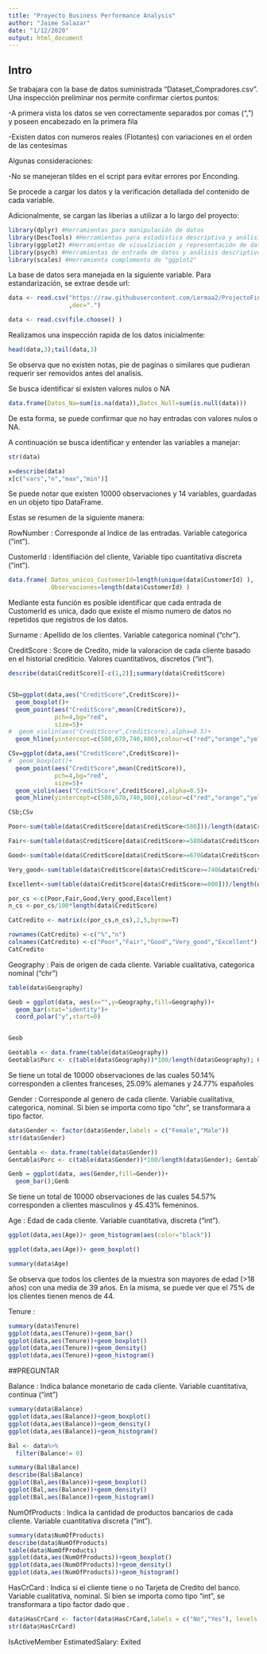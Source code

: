```yaml
---
title: "Proyecto Business Performance Analysis"
author: "Jaime Salazar"
date: "1/12/2020"
output: html_document
---
```

## Intro

Se trabajara con la base de datos suministrada "Dataset_Compradores.csv".
Una inspección preliminar nos permite confirmar ciertos puntos:

-A primera vista los datos se ven correctamente separados por comas (",") y poseen encabezado en la primera fila

-Existen datos con numeros reales (Flotantes) con variaciones en el orden de las centesimas

Algunas consideraciones:

-No se manejeran tildes en el script para evitar errores por Enconding.

Se procede a cargar los datos y la verificación detallada del contenido de cada variable.

Adicionalmente, se cargan las liberias a utilizar a lo largo del proyecto:


```r
library(dplyr) #Herramientas para manipulación de datos
library(DescTools) #Herramientas para estadística descriptiva y análisis de datos
library(ggplot2) #Herramientas de visualziación y representación de datos  
library(psych) #Herramientas de entrada de datos y análisis descriptivo.
library(scales) #Herramienta complemento de "ggplot2"
```

La base de datos sera manejada en la siguiente variable.
Para estandarización, se extrae desde url:

```r
data <- read.csv("https://raw.githubusercontent.com/Lermaa2/ProjectoFinal-BPA/68c182ad59e0039875994b11acfcd40a66949acd/Dataset_Compradores.csv"
                 ,dec=".")
```
```r
data <- read.csv(file.choose() )
```


Realizamos una inspección rapida de los datos inicialmente:

```r
head(data,3);tail(data,3)
```

Se observa que no existen notas, pie de paginas o similares que pudieran requerir ser removidos antes del analisis. 

Se busca identificar si existen valores nulos o NA

```r
data.frame(Datos_Na=sum(is.na(data)),Datos_Null=sum(is.null(data)))
```
De esta forma, se puede confirmar que no hay entradas con valores nulos o NA.

A continuación se busca identificar y entender las variables a manejar:

```r
str(data)
```

```r
x=describe(data)
x[c("vars","n","max","min")]
```

Se puede notar que existen 10000 observaciones y 14 variables, guardadas en un objeto tipo DataFrame.

Estas se resumen de la siguiente manera:

RowNumber   : Corresponde al Indice de las entradas. Variable categorica ("int").

CustomerId  : Identifiación del cliente, Variable tipo cuantitativa discreta ("int").

```r
data.frame( Datos_unicos_CustomerId=length(unique(data$CustomerId) ),
            Observaciones=length(data$CustomerId) )
```
Mediante esta función es posible identificar que cada entrada de CustomerId es unica, dado que existe el mismo numero de datos no repetidos que registros de los datos.  

Surname     : Apellido de los clientes. Variable categorica nominal ("chr").

CreditScore : Score de Credito, mide la valoracion de cada cliente basado en el historial crediticio. Valores cuantitativos, discretos ("int").


```r
describe(data$CreditScore)[-c(1,2)];summary(data$CreditScore)



```

```r

CSb=ggplot(data,aes("CreditScore",CreditScore))+
  geom_boxplot()+
  geom_point(aes("CreditScore",mean(CreditScore)),
             pch=4,bg="red",
             size=5)+
#  geom_violin(aes("CreditScore",CreditScore),alpha=0.5)+
  geom_hline(yintercept=c(580,670,740,800),colour=c("red","orange","yellow","green"))+ theme_classic()

CSv=ggplot(data,aes("CreditScore",CreditScore))+
#  geom_boxplot()+
  geom_point(aes("CreditScore",mean(CreditScore)),
             pch=4,bg="red",
             size=5)+
  geom_violin(aes("CreditScore",CreditScore),alpha=0.5)+
  geom_hline(yintercept=c(580,670,740,800),colour=c("red","orange","yellow","green"))+ theme_classic()

CSb;CSv
```

```r

Poor<-sum(table(data$CreditScore[data$CreditScore<580]))/length(data$CreditScore)*100

Fair<-sum(table(data$CreditScore[data$CreditScore>=580&data$CreditScore<670]))/length(data$CreditScore)*100

Good<-sum(table(data$CreditScore[data$CreditScore>=670&data$CreditScore<740]))/length(data$CreditScore)*100

Very_good<-sum(table(data$CreditScore[data$CreditScore>=740&data$CreditScore<800]))/length(data$CreditScore)*100

Excellent<-sum(table(data$CreditScore[data$CreditScore>=800]))/length(data$CreditScore)*100

por_cs <-c(Poor,Fair,Good,Very_good,Excellent)
n_cs <-por_cs/100*length(data$CreditScore)

CatCredito <- matrix(c(por_cs,n_cs),2,5,byrow=T)

rownames(CatCredito) <-c("%","n")
colnames(CatCredito) <-c("Poor","Fair","Good","Very_good","Excellent")
CatCredito
```


Geography   : Pais de origen de cada cliente. Variable cualitativa, categorica nominal ("chr")


```r
table(data$Geography)

Geob = ggplot(data, aes(x="",y=Geography,fill=Geography))+
  geom_bar(stat="identity")+
  coord_polar("y",start=0)


Geob
```
```r
Geotabla <- data.frame(table(data$Geography))
Geotabla$Porc <- c(table(data$Geography))*100/length(data$Geography); Geotabla
```

Se tiene un total de 10000 observaciones de las cuales 50.14% corresponden a clientes franceses, 25.09% alemanes y 24.77% españoles

Gender      : Corresponde al genero de cada cliente. Variable cualitativa, categorica, nominal. Si bien se importa como tipo "chr", se transformara a tipo factor.

```r
data$Gender <- factor(data$Gender,labels = c("Female","Male"))
str(data$Gender)
```
```r
Gentabla <- data.frame(table(data$Gender))
Gentabla$Porc <- c(table(data$Gender))*100/length(data$Gender); Gentabla

Genb = ggplot(data, aes(Gender,fill=Gender))+
  geom_bar();Genb
```
Se tiene un total de 10000 observaciones de las cuales 54.57% corresponden a clientes masculinos y 45.43% femeninos.

Age         :  Edad de cada cliente. Variable cuantitativa, discreta ("int").

```r
ggplot(data,aes(Age))+ geom_histogram(aes(color="black"))

ggplot(data,aes(Age))+ geom_boxplot()

summary(data$Age)
```
Se observa que todos los clientes de la muestra son mayores de edad (>18 años) con una media de 39 años. En la misma, se puede ver que el 75% de los clientes tienen menos de 44.

Tenure       : 


```r
summary(data$Tenure)
ggplot(data,aes(Tenure))+geom_bar()
ggplot(data,aes(Tenure))+geom_boxplot()
ggplot(data,aes(Tenure))+geom_density()
ggplot(data,aes(Tenure))+geom_histogram()
```
##PREGUNTAR

Balance      : Indica balance monetario de cada cliente. Variable cuantitativa, continua ("int")

```r
summary(data$Balance)
ggplot(data,aes(Balance))+geom_boxplot()
ggplot(data,aes(Balance))+geom_density()
ggplot(data,aes(Balance))+geom_histogram()
```

```r
Bal <- data%>%
  filter(Balance!= 0)

summary(Bal$Balance)
describe(Bal$Balance)
ggplot(Bal,aes(Balance))+geom_boxplot()
ggplot(Bal,aes(Balance))+geom_density()
ggplot(Bal,aes(Balance))+geom_histogram()
```



NumOfProducts : Indica la cantidad de productos bancarios de cada cliente. Variable cuantitativa discreta ("int").

```r
summary(data$NumOfProducts)
describe(data$NumOfProducts)
table(data$NumOfProducts)
ggplot(data,aes(NumOfProducts))+geom_boxplot()
ggplot(data,aes(NumOfProducts))+geom_density()
ggplot(data,aes(NumOfProducts))+geom_histogram()
```

HasCrCard       : Indica si el cliente tiene o no Tarjeta de Credito del banco. Variable cualitativa, nominal. Si bien se importa como tipo "int", se transformara a tipo factor dado que .

```r
data$HasCrCard <- factor(data$HasCrCard,labels = c("No","Yes"), levels = c(0,1))
str(data$HasCrCard)
```
IsActiveMember 
EstimatedSalary: 
Exited    















